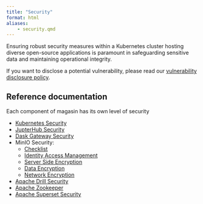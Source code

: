```yaml
---
title: "Security"
format: html
aliases: 
    - security.qmd
---
```


Ensuring robust security measures within a Kubernetes cluster hosting diverse open-source applications is paramount in safeguarding sensitive data and maintaining operational integrity. 

If you want to disclose a potential vulnerability, please read our [vulnerability disclosure policy](../contributing/vulnerability-disclosure.qmd).

## Reference documentation  
Each component of magasin has its own level of security

* [Kubernetes Security](https://kubernetes.io/docs/concepts/security/)
* [JupterHub Security](https://jupyterhub.readthedocs.io/en/stable/explanation/websecurity.html)
* [Dask Gateway Security](https://gateway.dask.org/security.html)
* MinIO Security:
    * [Checklist](https://min.io/docs/minio/linux/operations/checklists/security.html#minio-security-checklist)
    * [Identity Access Management](https://min.io/docs/minio/linux/administration/identity-access-management.html)
    * [Server Side Encryption](https://min.io/docs/minio/linux/administration/server-side-encryption.html)
    * [Data Encryption](https://min.io/docs/minio/linux/operations/server-side-encryption.html)
    * [Network Encryption](https://min.io/docs/minio/linux/operations/network-encryption.html) 
* [Apache Drill Security](https://drill.apache.org/docs/securing-drill/)
* [Apache Zookeeper](https://zookeeper.apache.org/doc/r3.9.1/zookeeperAdmin.html)
* [Apache Superset Security](https://superset.apache.org/docs/security/)

